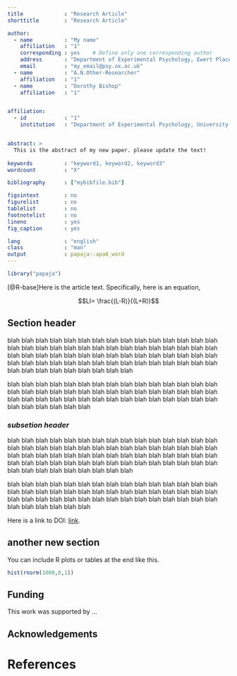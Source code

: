 ```yaml
---
title             : "Research Article"
shorttitle        : "Research Article"

author: 
  - name          : "My name"
    affiliation   : "1"
    corresponding : yes    # Define only one corresponding author
    address       : "Department of Experimental Psychology, Ewert Place, Banbury road, Summertown, Oxford, OX2 7DD"
    email         : "my_email@psy.ox.ac.uk"
  - name          : "A.N.Other-Researcher"
    affiliation   : "1"
  - name          : "Dorothy Bishop"
    affiliation   : "1"


affiliation:
  - id            : "1"
    institution   : "Department of Experimental Psychology, University of Oxford"


abstract: >
  This is the abstract of my new paper. please update the text!
  
keywords          : "keyword1, keyword2, keyword3"
wordcount         : "X"

bibliography      : ["mybibfile.bib"]

figsintext        : no
figurelist        : no
tablelist         : no
footnotelist      : no
lineno            : yes
fig_caption       : yes

lang              : "english"
class             : "man"
output            : papaja::apa6_word
---
```


```r
library("papaja")
```

  [@R-base]Here is the article text. Specifically, here is an equation,

$$LI=  \frac{(L-R)}{(L+R)}$$
   

## Section header
  blah blah blah blah blah blah blah blah blah blah blah blah blah blah blah blah blah blah blah blah blah blah blah blah blah blah blah blah blah blah blah blah blah blah blah blah blah blah blah blah blah blah blah blah blah blah blah blah blah blah blah blah blah blah blah blah blah blah blah blah blah blah blah blah blah blah blah blah blah 
  
  blah blah blah blah blah blah blah blah blah blah blah blah blah blah blah blah blah blah blah blah blah blah blah blah blah blah blah blah blah blah blah blah blah blah blah blah blah blah blah blah blah blah blah blah blah blah blah blah blah blah blah 

### *subsetion header*

   blah blah blah blah blah blah blah blah blah blah blah blah blah blah blah blah blah blah blah blah blah blah blah blah blah blah blah blah blah blah blah blah blah blah blah blah blah blah blah blah blah blah blah blah blah blah blah blah blah blah blah blah blah blah blah blah blah blah blah blah blah blah blah blah blah blah blah blah blah 
  
  blah blah blah blah blah blah blah blah blah blah blah blah blah blah blah blah blah blah blah blah blah blah blah blah blah blah blah blah blah blah blah blah blah blah blah blah blah blah blah blah blah blah blah blah blah blah blah blah blah blah blah 

Here is a link to DOI: [link](https://osf.io/t24rv/). 
  
 

## another new section

You can include R plots or tables at the end like this.

```r

hist(rnorm(1000,0,1))

```


## Funding

  This work was supported by ...

## Acknowledgements

\newpage

# References

\setlength{\parindent}{-0.5in}
\setlength{\leftskip}{0.5in}


